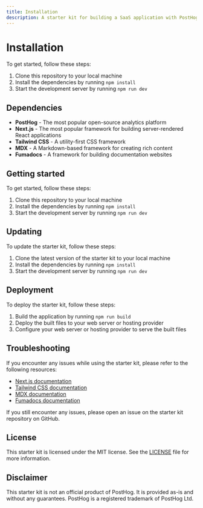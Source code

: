 ```yaml
---
title: Installation
description: A starter kit for building a SaaS application with PostHog
---
```


# Installation

To get started, follow these steps:

1.  Clone this repository to your local machine
2.  Install the dependencies by running `npm install`
3.  Start the development server by running `npm run dev`

## Dependencies

-   **PostHog** - The most popular open-source analytics platform
-   **Next.js** - The most popular framework for building server-rendered React applications
-   **Tailwind CSS** - A utility-first CSS framework
-   **MDX** - A Markdown-based framework for creating rich content
-   **Fumadocs** - A framework for building documentation websites

## Getting started

To get started, follow these steps:

1.  Clone this repository to your local machine
2.  Install the dependencies by running `npm install`
3.  Start the development server by running `npm run dev`  


## Updating

To update the starter kit, follow these steps:

1.  Clone the latest version of the starter kit to your local machine
2.  Install the dependencies by running `npm install`
3.  Start the development server by running `npm run dev`

## Deployment

To deploy the starter kit, follow these steps:

1.  Build the application by running `npm run build`
2.  Deploy the built files to your web server or hosting provider
3.  Configure your web server or hosting provider to serve the built files

## Troubleshooting

If you encounter any issues while using the starter kit, please refer to the following resources:

-   [Next.js documentation](https://nextjs.org/docs)
-   [Tailwind CSS documentation](https://tailwindcss.com/docs)
-   [MDX documentation](https://mdxjs.com/docs)
-   [Fumadocs documentation](https://fumadocs.vercel.app/docs/getting-started/installation)

If you still encounter any issues, please open an issue on the starter kit repository on GitHub.      

## License  

This starter kit is licensed under the MIT license. See the [LICENSE](https://github.com/posthog/starter-kits/blob/main/LICENSE) file for more information.

## Disclaimer

This starter kit is not an official product of PostHog. It is provided as-is and without any guarantees. PostHog is a registered trademark of PostHog Ltd.